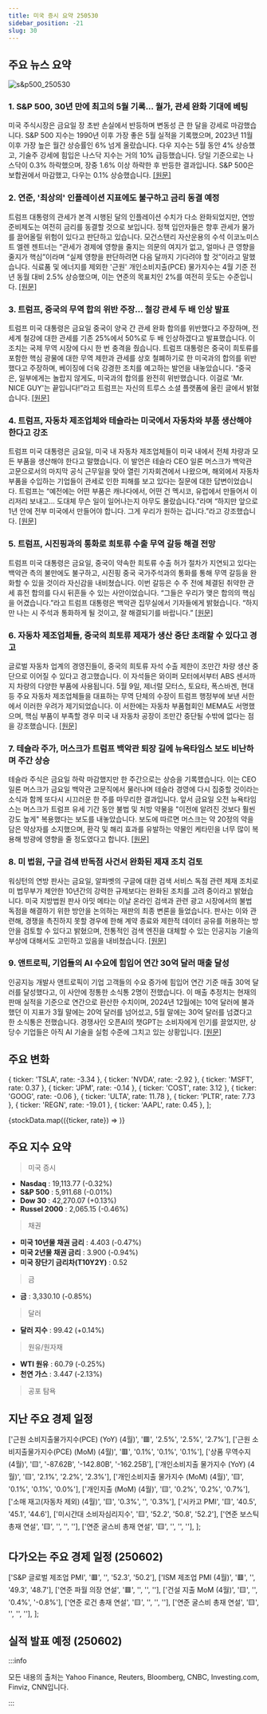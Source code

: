 ```yaml
---
title: 미국 증시 요약 250530
sidebar_position: -21
slug: 30
---
```


## 주요 뉴스 요약

![s&p500_250530](/map/250530.png)

### 1. **S&P 500, 30년 만에 최고의 5월 기록... 월가, 관세 완화 기대에 베팅**

미국 주식시장은 금요일 장 초반 손실에서 반등하며 변동성 큰 한 달을 강세로 마감했습니다. S&P 500 지수는 1990년 이후 가장 좋은 5월 실적을 기록했으며, 2023년 11월 이후 가장 높은 월간 상승률인 6% 넘게 올랐습니다. 다우 지수는 5월 동안 4% 상승했고, 기술주 강세에 힘입은 나스닥 지수는 거의 10% 급등했습니다. 당일 기준으로는 나스닥이 0.3% 하락했으며, 장중 1.6% 이상 하락한 후 반등한 결과입니다. S&P 500은 보합권에서 마감했고, 다우는 0.1% 상승했습니다. [[원문]](https://finance.yahoo.com/news/live/stock-market-today-sp-500-marks-best-may-in-30-years-as-wall-street-bets-on-tariff-relief-200502633.html)

### 2. **연준, '최상의' 인플레이션 지표에도 불구하고 금리 동결 예정**

트럼프 대통령의 관세가 본격 시행된 달의 인플레이션 수치가 다소 완화되었지만, 연방준비제도는 여전히 금리를 동결할 것으로 보입니다. 정책 입안자들은 향후 관세가 물가를 끌어올릴 위험이 있다고 판단하고 있습니다. 모건스탠리 자산운용의 수석 이코노미스트 엘렌 젠트너는 “관세가 경제에 영향을 줄지는 의문의 여지가 없고, 얼마나 큰 영향을 줄지가 핵심”이라며 “실제 영향을 판단하려면 다음 달까지 기다려야 할 것”이라고 말했습니다. 식료품 및 에너지를 제외한 '근원' 개인소비지출(PCE) 물가지수는 4월 기준 전년 동월 대비 2.5% 상승했으며, 이는 연준의 목표치인 2%를 여전히 웃도는 수준입니다. [[원문]](https://finance.yahoo.com/news/fed-set-to-hold-rates-steady-despite-as-good-as-it-gets-inflation-print-144428842.html)

### 3. **트럼프, 중국의 무역 합의 위반 주장... 철강 관세 두 배 인상 발표**

트럼프 미국 대통령은 금요일 중국이 양국 간 관세 완화 합의를 위반했다고 주장하며, 전 세계 철강에 대한 관세를 기존 25%에서 50%로 두 배 인상하겠다고 발표했습니다. 이 조치는 국제 무역 시장에 다시 한 번 충격을 줬습니다. 트럼프 대통령은 중국이 희토류를 포함한 핵심 광물에 대한 무역 제한과 관세를 상호 철폐하기로 한 미국과의 합의를 위반했다고 주장하며, 베이징에 더욱 강경한 조치를 예고하는 발언을 내놓았습니다. “중국은, 일부에게는 놀랍지 않게도, 미국과의 합의를 완전히 위반했습니다. 이걸로 'Mr. NICE GUY'는 끝입니다!”라고 트럼프는 자신의 트루스 소셜 플랫폼에 올린 글에서 밝혔습니다. [[원문]](https://www.reuters.com/world/china/trump-says-china-has-totally-violated-agreement-with-us-tariffs-2025-05-30/)

### 4. **트럼프, 자동차 제조업체와 테슬라는 미국에서 자동차와 부품 생산해야 한다고 강조**

트럼프 미국 대통령은 금요일, 미국 내 자동차 제조업체들이 미국 내에서 전체 차량과 모든 부품을 생산해야 한다고 말했습니다. 이 발언은 테슬라 CEO 일론 머스크가 백악관 고문으로서의 마지막 공식 근무일을 맞아 열린 기자회견에서 나왔으며, 해외에서 자동차 부품을 수입하는 기업들이 관세로 인한 피해를 보고 있다는 질문에 대한 답변이었습니다. 트럼프는 “예전에는 어떤 부품은 캐나다에서, 어떤 건 멕시코, 유럽에서 만들어서 이리저리 보내고... 도대체 무슨 일이 일어나는지 아무도 몰랐습니다.”라며 “하지만 앞으로 1년 안에 전부 미국에서 만들어야 합니다. 그게 우리가 원하는 겁니다.”라고 강조했습니다. [[원문]](https://www.reuters.com/business/autos-transportation/trump-says-automakers-tesla-must-build-cars-parts-us-2025-05-30/)

### 5. **트럼프, 시진핑과의 통화로 희토류 수출 무역 갈등 해결 전망**

트럼프 미국 대통령은 금요일, 중국이 약속한 희토류 수출 허가 절차가 지연되고 있다는 백악관 측의 불만에도 불구하고, 시진핑 중국 국가주석과의 통화를 통해 무역 갈등을 완화할 수 있을 것이라 자신감을 내비쳤습니다. 이번 갈등은 수 주 전에 체결된 취약한 관세 휴전 합의를 다시 뒤흔들 수 있는 사안이었습니다. “그들은 우리가 맺은 합의의 핵심을 어겼습니다.”라고 트럼프 대통령은 백악관 집무실에서 기자들에게 밝혔습니다. “하지만 나는 시 주석과 통화하게 될 것이고, 잘 해결되기를 바랍니다.” [[원문]](https://finance.yahoo.com/news/trump-sees-xi-call-settling-202254931.html)

### 6. **자동차 제조업체들, 중국의 희토류 제재가 생산 중단 초래할 수 있다고 경고**

글로벌 자동차 업계의 경영진들이, 중국의 희토류 자석 수출 제한이 조만간 차량 생산 중단으로 이어질 수 있다고 경고했습니다. 이 자석들은 와이퍼 모터에서부터 ABS 센서까지 차량의 다양한 부품에 사용됩니다. 5월 9일, 제너럴 모터스, 토요타, 폭스바겐, 현대 등 주요 자동차 제조업체들을 대표하는 무역 단체의 수장이 트럼프 행정부에 보낸 서한에서 이러한 우려가 제기되었습니다. 이 서한에는 자동차 부품협회인 MEMA도 서명했으며, 핵심 부품이 부족할 경우 미국 내 자동차 공장이 조만간 중단될 수밖에 없다는 점을 강조했습니다. [[원문]](https://www.reuters.com/business/autos-transportation/china-magnet-pinch-threatens-car-production-automakers-warn-2025-05-30/)

### 7. **테슬라 주가, 머스크가 트럼프 백악관 퇴장 길에 뉴욕타임스 보도 비난하며 주간 상승**

테슬라 주식은 금요일 하락 마감했지만 한 주간으로는 상승을 기록했습니다. 이는 CEO 일론 머스크가 금요일 백악관 고문직에서 물러나며 테슬라 경영에 다시 집중할 것이라는 소식과 함께 또다시 시끄러운 한 주를 마무리한 결과입니다. 앞서 금요일 오전 뉴욕타임스는 머스크가 트럼프 유세 기간 동안 불법 및 처방 약물을 "이전에 알려진 것보다 훨씬 강도 높게" 복용했다는 보도를 내놓았습니다. 보도에 따르면 머스크는 약 20정의 약을 담은 약상자를 소지했으며, 환각 및 해리 효과를 유발하는 약물인 케타민을 너무 많이 복용해 방광에 영향을 줄 정도였다고 합니다. [[원문]](https://finance.yahoo.com/news/tesla-stock-notches-weekly-gain-as-musk-bashes-new-york-times-report-on-way-out-of-trump-white-house-200238522.html)

### 8. **미 법원, 구글 검색 반독점 사건서 완화된 제재 조치 검토**

워싱턴의 연방 판사는 금요일, 알파벳의 구글에 대한 검색 서비스 독점 관련 제재 조치로 미 법무부가 제안한 10년간의 강력한 규제보다는 완화된 조치를 고려 중이라고 밝혔습니다. 미국 지방법원 판사 아밋 메타는 이날 온라인 검색과 관련 광고 시장에서의 불법 독점을 해결하기 위한 방안을 논의하는 재판의 최종 변론을 들었습니다. 판사는 이와 관련해, 경쟁을 촉진하지 못할 경우에 한해 계약 종료와 제한적 데이터 공유를 허용하는 방안을 검토할 수 있다고 밝혔으며, 전통적인 검색 엔진을 대체할 수 있는 인공지능 기술의 부상에 대해서도 고민하고 있음을 내비쳤습니다. [[원문]](https://www.reuters.com/sustainability/boards-policy-regulation/google-doj-make-final-push-us-search-antitrust-case-2025-05-30/)

### 9. **앤트로픽, 기업들의 AI 수요에 힘입어 연간 30억 달러 매출 달성**

인공지능 개발사 앤트로픽이 기업 고객들의 수요 증가에 힘입어 연간 기준 매출 30억 달러를 달성했다고, 이 사안에 정통한 소식통 2명이 전했습니다. 이 매출 추정치는 현재의 판매 실적을 기준으로 연간으로 환산한 수치이며, 2024년 12월에는 10억 달러에 불과했던 이 지표가 3월 말에는 20억 달러를 넘어섰고, 5월 말에는 30억 달러를 넘겼다고 한 소식통은 전했습니다. 경쟁사인 오픈AI의 챗GPT는 소비자에게 인기를 끌었지만, 상당수 기업들은 아직 AI 기술을 실험 수준에 그치고 있는 상황입니다. [[원문]](https://finance.yahoo.com/news/exclusive-anthropic-hits-3-billion-200202733.html)

## 주요 변화

  { ticker: 'TSLA', rate: -3.34 },
  { ticker: 'NVDA', rate: -2.92 },
  { ticker: 'MSFT', rate: 0.37 },
  { ticker: 'JPM', rate: -0.14 },
  { ticker: 'COST', rate: 3.12 },
  { ticker: 'GOOG', rate: -0.06 },
  { ticker: 'ULTA', rate: 11.78 },
  { ticker: 'PLTR', rate: 7.73 },
  { ticker: 'REGN', rate: -19.01 },
  { ticker: 'AAPL', rate: 0.45 },
];

{stockData.map(({ticker, rate}) => <StockCardMini key={ticker} ticker={ticker} rate={rate}></StockCardMini>)}

## 주요 지수 요약

> 미국 증시

- **Nasdaq** : 19,113.77 (-0.32%)
- **S&P 500** : 5,911.68 (-0.01%)
- **Dow 30** : 42,270.07 (+0.13%)
- **Russel 2000** : 2,065.15 (-0.46%)

> 채권

- **미국 10년물 채권 금리** : 4.403 (-0.47%)
- **미국 2년물 채권 금리** : 3.900 (-0.94%)
- **미국 장단기 금리차(T10Y2Y)** : 0.52

> 금

- **금** : 3,330.10 (-0.85%)

> 달러

- **달러 지수** : 99.42 (+0.14%)

> 원유/원자재

- **WTI 원유** : 60.79 (-0.25%)
- **천연 가스** : 3.447 (-2.13%)

> 공포 탐욕

<FearAndGreed fearAndGreedIndex={62} vix={18.57} vixRate={-3.18} />

## 지난 주요 경제 일정

  ['근원 소비지출물가지수(PCE) (YoY) (4월)', '🟥', '2.5%', '2.5%', '2.7%'],
  ['근원 소비지출물가지수(PCE) (MoM) (4월)', '🟥', '0.1%', '0.1%', '0.1%'],
  ['상품 무역수지 (4월)', '🟨', '-87.62B', '-142.80B', '-162.25B'],
  ['개인소비지출 물가지수 (YoY) (4월)', '🟨', '2.1%', '2.2%', '2.3%'],
  ['개인소비지출 물가지수 (MoM) (4월)', '🟨', '0.1%', '0.1%', '0.0%'],
  ['개인지출 (MoM) (4월)', '🟨', '0.2%', '0.2%', '0.7%'],
  ['소매 재고(자동차 제외) (4월)', '🟨', '0.3%', '', '0.3%'],
  ['시카고 PMI', '🟨', '40.5', '45.1', '44.6'],
  ['미시간대 소비자심리지수', '🟨', '52.2', '50.8', '52.2'],
  ['연준 보스틱 총재 연설', '🟨', '', '', ''],
  ['연준 굴스비 총재 연설', '🟨', '', '', ''],
];

<EconomicCalendar data={eventsData} />

## 다가오는 주요 경제 일정 (250602)

  ['S&P 글로벌 제조업 PMI', '🟥', '', '52.3', '50.2'],
  ['ISM 제조업 PMI (4월)', '🟥', '', '49.3', '48.7'],
  ['연준 파월 의장 연설', '🟥', '', '', ''],
  ['건설 지출 MoM (4월)', '🟨', '', '0.4%', '-0.8%'],
  ['연준 로건 총재 연설', '🟨', '', '', ''],
  ['연준 굴스비 총재 연설', '🟨', '', '', ''],
];

<EconomicCalendar data={nextEventsData} />

## 실적 발표 예정 (250602)


<EarningsBoard stocksBMO={stocksBMO} />

:::info

모든 내용의 출처는 Yahoo Finance, Reuters, Bloomberg, CNBC, Investing.com, Finviz, CNN입니다.

:::
